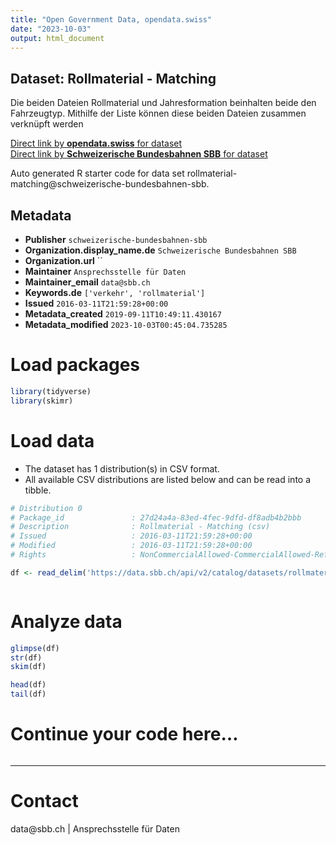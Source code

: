 ```yaml
---
title: "Open Government Data, opendata.swiss"
date: "2023-10-03"
output: html_document
---
```


## Dataset: Rollmaterial - Matching

Die beiden Dateien Rollmaterial und Jahresformation beinhalten beide den Fahrzeugtyp. Mithilfe der Liste können diese beiden Dateien zusammen verknüpft werden

[Direct link by **opendata.swiss** for dataset](https://opendata.swiss/de/dataset/rollmaterial-matching1)<br>
[Direct link by **Schweizerische Bundesbahnen SBB** for dataset](https://data.sbb.ch/explore/dataset/rollmaterial-matching/)

Auto generated R starter code for data set rollmaterial-matching@schweizerische-bundesbahnen-sbb.

## Metadata

- **Publisher** `schweizerische-bundesbahnen-sbb`
- **Organization.display_name.de** `Schweizerische Bundesbahnen SBB`
- **Organization.url** ``
- **Maintainer** `Ansprechsstelle für Daten`
- **Maintainer_email** `data@sbb.ch`
- **Keywords.de** `['verkehr', 'rollmaterial']`
- **Issued** `2016-03-11T21:59:28+00:00`
- **Metadata_created** `2019-09-11T10:49:11.430167`
- **Metadata_modified** `2023-10-03T00:45:04.735285`


# Load packages

```r

library(tidyverse)
library(skimr)

```

# Load data

-   The dataset has 1 distribution(s) in CSV format.
-   All available CSV distributions are listed below and can be read into a tibble.

```r

# Distribution 0
# Package_id               : 27d24a4a-83ed-4fec-9dfd-df8adb4b2bbb
# Description              : Rollmaterial - Matching (csv)
# Issued                   : 2016-03-11T21:59:28+00:00
# Modified                 : 2016-03-11T21:59:28+00:00
# Rights                   : NonCommercialAllowed-CommercialAllowed-ReferenceRequired

df <- read_delim('https://data.sbb.ch/api/v2/catalog/datasets/rollmaterial-matching/exports/csv')



```

# Analyze data

```r

glimpse(df)
str(df)
skim(df)

head(df)
tail(df)

```

# Continue your code here...

```r

```

------------------------------------------------------------------------

# Contact

data@sbb.ch | Ansprechsstelle für Daten
